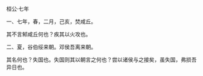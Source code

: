 

桓公·七年

一、七年，春，二月，己亥，焚咸丘。

其不言邾咸丘何也？疾其以火攻也。

二、夏，谷伯绥来朝。邓侯吾离来朝。

其名何也？失国也。失国则其以朝言之何也？尝以诸侯与之接矣，虽失国，弗损吾异日也。

